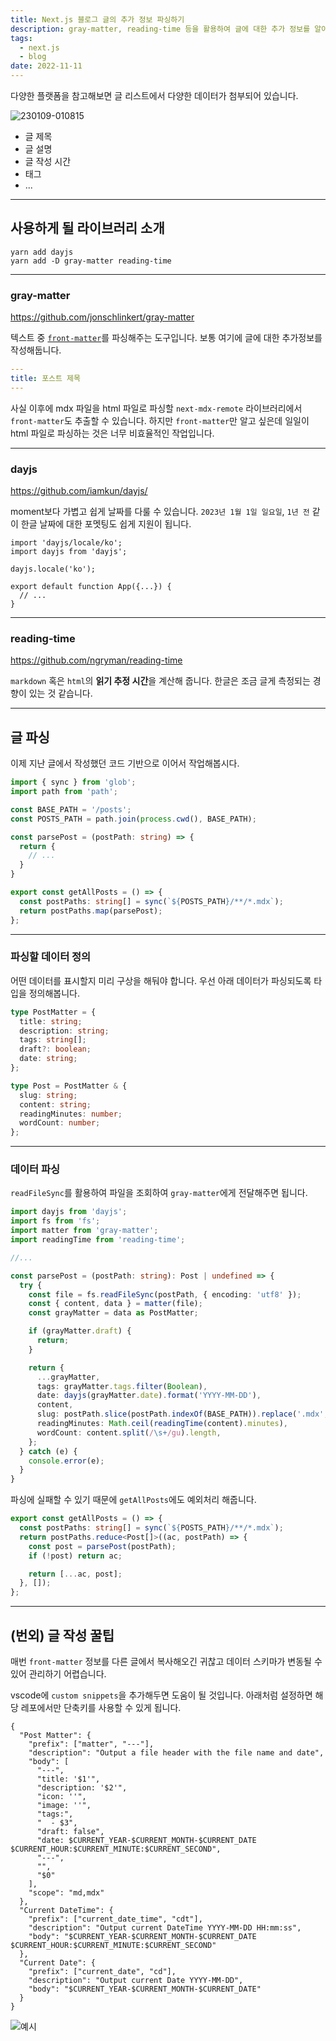 ```yaml
---
title: Next.js 블로그 글의 추가 정보 파싱하기
description: gray-matter, reading-time 등을 활용하여 글에 대한 추가 정보를 알아내자.
tags:
  - next.js
  - blog
date: 2022-11-11
---
```


다양한 플랫폼을 참고해보면 글 리스트에서 다양한 데이터가 첨부되어 있습니다.

![230109-010815](/images/posts/2-blog-listInfo/230109-010815.png)

- 글 제목
- 글 설명
- 글 작성 시간
- 태그
- ...

---

## 사용하게 될 라이브러리 소개

```shell
yarn add dayjs
yarn add -D gray-matter reading-time
```

---

### gray-matter

https://github.com/jonschlinkert/gray-matter

텍스트 중 [`front-matter`](https://jekyllrb.com/docs/front-matter/)를 파싱해주는 도구입니다.
보통 여기에 글에 대한 추가정보를 작성해둡니다.

```yaml
---
title: 포스트 제목
---
```

사실 이후에 mdx 파일을 html 파일로 파싱할 `next-mdx-remote` 라이브러리에서 `front-matter`도 추출할 수 있습니다. 하지만 `front-matter`만 알고 싶은데 일일이 html 파일로 파싱하는 것은 너무 비효율적인 작업입니다.

---

### dayjs

https://github.com/iamkun/dayjs/

moment보다 가볍고 쉽게 날짜를 다룰 수 있습니다.
`2023년 1월 1일 일요일`, `1년 전` 같이 한글 날짜에 대한 포멧팅도 쉽게 지원이 됩니다.

```tsx:_app.tsx
import 'dayjs/locale/ko';
import dayjs from 'dayjs';

dayjs.locale('ko');

export default function App({...}) {
  // ...
}
```

---

### reading-time

https://github.com/ngryman/reading-time

`markdown` 혹은 `html`의 **읽기 추정 시간**을 계산해 줍니다.
한글은 조금 글게 측정되는 경향이 있는 것 같습니다.

---

## 글 파싱

이제 지난 글에서 작성했던 코드 기반으로 이어서 작업해봅시다.

```ts:libs/posts.ts
import { sync } from 'glob';
import path from 'path';

const BASE_PATH = '/posts';
const POSTS_PATH = path.join(process.cwd(), BASE_PATH);

const parsePost = (postPath: string) => {
  return {
    // ...
  }
}

export const getAllPosts = () => {
  const postPaths: string[] = sync(`${POSTS_PATH}/**/*.mdx`);
  return postPaths.map(parsePost);
};
```

---

### 파싱할 데이터 정의

어떤 데이터를 표시할지 미리 구상을 해둬야 합니다.
우선 아래 데이터가 파싱되도록 타입을 정의해봅니다.

```ts
type PostMatter = {
  title: string;
  description: string;
  tags: string[];
  draft?: boolean;
  date: string;
};

type Post = PostMatter & {
  slug: string;
  content: string;
  readingMinutes: number;
  wordCount: number;
};
```

---

### 데이터 파싱

`readFileSync`를 활용하여 파일을 조회하여 `gray-matter`에게 전달해주면 됩니다.

```ts:libs/post.ts
import dayjs from 'dayjs';
import fs from 'fs';
import matter from 'gray-matter';
import readingTime from 'reading-time';

//...

const parsePost = (postPath: string): Post | undefined => {
  try {
    const file = fs.readFileSync(postPath, { encoding: 'utf8' });
    const { content, data } = matter(file);
    const grayMatter = data as PostMatter;

    if (grayMatter.draft) {
      return;
    }

    return {
      ...grayMatter,
      tags: grayMatter.tags.filter(Boolean),
      date: dayjs(grayMatter.date).format('YYYY-MM-DD'),
      content,
      slug: postPath.slice(postPath.indexOf(BASE_PATH)).replace('.mdx', ''),
      readingMinutes: Math.ceil(readingTime(content).minutes),
      wordCount: content.split(/\s+/gu).length,
    };
  } catch (e) {
    console.error(e);
  }
}
```

파싱에 실패할 수 있기 때문에 `getAllPosts`에도 예외처리 해줍니다.

```ts
export const getAllPosts = () => {
  const postPaths: string[] = sync(`${POSTS_PATH}/**/*.mdx`);
  return postPaths.reduce<Post[]>((ac, postPath) => {
    const post = parsePost(postPath);
    if (!post) return ac;

    return [...ac, post];
  }, []);
};
```

---

## (번외) 글 작성 꿀팁

매번 `front-matter` 정보를 다른 글에서 복사해오긴 귀찮고 데이터 스키마가 변동될 수 있어 관리하기 어렵습니다.

vscode에 `custom snippets`을 추가해두면 도움이 될 것입니다.
아래처럼 설정하면 해당 레포에서만 단축키를 사용할 수 있게 됩니다.

```json:.vscode/mdx.code-snippets
{
  "Post Matter": {
    "prefix": ["matter", "---"],
    "description": "Output a file header with the file name and date",
    "body": [
      "---",
      "title: '$1'",
      "description: '$2'",
      "icon: ''",
      "image: ''",
      "tags:",
      "  - $3",
      "draft: false",
      "date: $CURRENT_YEAR-$CURRENT_MONTH-$CURRENT_DATE $CURRENT_HOUR:$CURRENT_MINUTE:$CURRENT_SECOND",
      "---",
      "",
      "$0"
    ],
    "scope": "md,mdx"
  },
  "Current DateTime": {
    "prefix": ["current_date_time", "cdt"],
    "description": "Output current DateTime YYYY-MM-DD HH:mm:ss",
    "body": "$CURRENT_YEAR-$CURRENT_MONTH-$CURRENT_DATE $CURRENT_HOUR:$CURRENT_MINUTE:$CURRENT_SECOND"
  },
  "Current Date": {
    "prefix": ["current_date", "cd"],
    "description": "Output current Date YYYY-MM-DD",
    "body": "$CURRENT_YEAR-$CURRENT_MONTH-$CURRENT_DATE"
  }
}
```

![예시](https://user-images.githubusercontent.com/65283190/211207259-793fe7a0-c9b1-4bfd-b444-93eca7e9dc1e.gif)
